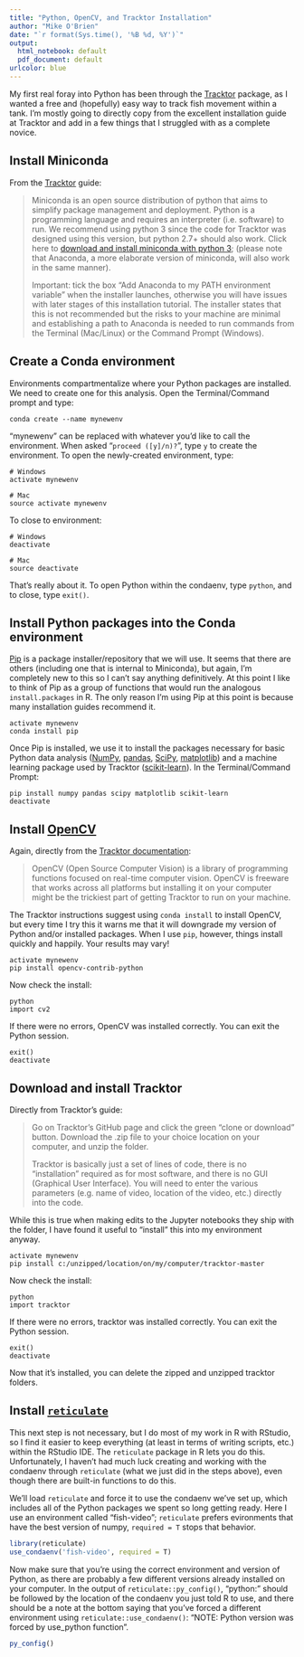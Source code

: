 ```yaml
---
title: "Python, OpenCV, and Tracktor Installation"
author: "Mike O'Brien"
date: "`r format(Sys.time(), '%B %d, %Y')`"
output:
  html_notebook: default
  pdf_document: default
urlcolor: blue
---
```


My first real foray into Python has been through the  [Tracktor](https://github.com/vivekhsridhar/Tracktor) package, as I wanted a free and (hopefully) easy way to track fish movement within a tank. I'm mostly going to directly copy from the excellent installation guide at Tracktor and add in a few things that I struggled with as a complete novice.

## Install Miniconda

From the [Tracktor](https://github.com/vivekhsridhar/Tracktor) guide:

> Miniconda is an open source distribution of python that aims to simplify package management and deployment. Python is a programming language and requires an interpreter (i.e. software) to run. We recommend using python 3 since the code for Tracktor was designed using this version, but python 2.7+ should also work. Click here to [download and install miniconda with python 3](https://conda.io/miniconda.html); (please note that Anaconda, a more elaborate version of miniconda, will also work in the same manner).  
>  
> Important: tick the box "Add Anaconda to my PATH environment variable” when the installer launches, otherwise you will have issues with later stages of this installation tutorial. The installer states that this is not recommended but the risks to your machine are minimal and establishing a path to Anaconda is needed to run commands from the Terminal (Mac/Linux) or the Command Prompt (Windows).

## Create a Conda environment
Environments compartmentalize where your Python packages are installed. We need to create one for this analysis. Open the Terminal/Command prompt and type:

```
conda create --name mynewenv
```
"mynewenv" can be replaced with whatever you'd like to call the environment. When asked "`proceed ([y]/n)?`", type `y` to create the environment. To open the newly-created environment, type:

```
# Windows
activate mynewenv

# Mac
source activate mynewenv
```
To close to environment:
```
# Windows
deactivate

# Mac
source deactivate
```

That's really about it. To open Python within the condaenv, type `python`, and to close, type `exit()`.


## Install Python packages into the Conda environment
[Pip](https://pip.pypa.io/en/stable/) is a package installer/repository that we will use. It seems that there are others (including one that is internal to Miniconda), but again, I'm completely new to this so I can't say anything definitively. At this point I like to think of Pip as a group of functions that would run the analogous `install.packages` in R. The only reason I'm using Pip at this point is because many installation guides recommend it.

```
activate mynewenv
conda install pip
```
Once Pip is installed, we use it to install the packages necessary for basic Python data analysis ([NumPy](http://www.numpy.org/), [pandas](https://pandas.pydata.org/), [SciPy](https://scipy.org/scipylib/index.html), [matplotlib](https://matplotlib.org/)) and a machine learning package used by Tracktor ([scikit-learn](https://scikit-learn.org/stable/)). In the Terminal/Command Prompt:

```
pip install numpy pandas scipy matplotlib scikit-learn
deactivate
```

## Install [OpenCV](https://docs.opencv.org/master/)
Again, directly from the [Tracktor documentation](https://github.com/vivekhsridhar/tracktor#installation):

>OpenCV (Open Source Computer Vision) is a library of programming functions focused on real-time computer vision. OpenCV is freeware that works across all platforms but installing it on your computer might be the trickiest part of getting Tracktor to run on your machine.

The Tracktor instructions suggest using `conda install` to install OpenCV, but every time I try this it warns me that it will downgrade my version of Python and/or installed packages. When I use `pip`, however, things install quickly and happily. Your results may vary!

```
activate mynewenv
pip install opencv-contrib-python
```
Now check the install:

```
python
import cv2
```
If there were no errors, OpenCV was installed correctly. You can exit the Python session.

```
exit()
deactivate
```

## Download and install Tracktor
Directly from Tracktor's guide:

>Go on Tracktor’s GitHub page and click the green “clone or download” button. Download the .zip file to your choice location on your computer, and unzip the folder.
>
>Tracktor is basically just a set of lines of code, there is no “installation” required as for most software, and there is no GUI (Graphical User Interface). You will need to enter the various parameters (e.g. name of video, location of the video, etc.) directly into the code.

While this is true when making edits to the Jupyter notebooks they ship with the folder, I have found it useful to "install" this into my environment anyway.

```
activate mynewenv
pip install c:/unzipped/location/on/my/computer/tracktor-master
```
Now check the install:

```
python
import tracktor
```
If there were no errors, tracktor was installed correctly. You can exit the Python session.

```
exit()
deactivate
```

Now that it's installed, you can delete the zipped and unzipped tracktor folders.

## Install [`reticulate`](https://rstudio.github.io/reticulate/)
This  next step is not necessary, but I do most of my work in R with RStudio, so I find it easier to keep everything (at least in terms of writing scripts, etc.) within the RStudio IDE. The `reticulate` package in R lets you do this. Unfortunately, I haven't had much luck creating and working with the condaenv through `reticulate` (what we just did in the steps above), even though there are built-in functions to do this.

We'll load `reticulate` and force it to use the condaenv we've set up, which includes all of the Python packages we spent so long getting ready. Here I use an environment called "fish-video"; `reticulate` prefers evironments that have the best version of numpy, `required = T` stops that behavior.

```r
library(reticulate)
use_condaenv('fish-video', required = T)
```
Now make sure that you're using the correct environment and version of Python, as there are probably a few different versions already installed on your computer. In the output of `reticulate::py_config()`, "python:" should be followed by the location of the condaenv you just told R to use, and there should be a note at the bottom saying that you've forced a different environment using `reticulate::use_condaenv()`: "NOTE: Python version was forced by use_python function".

```r
py_config()
```





